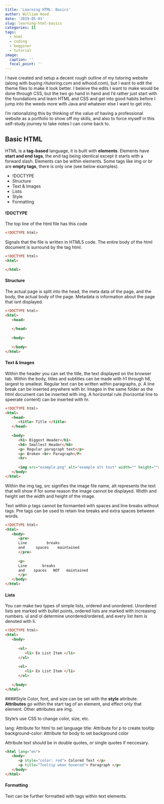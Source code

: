 ```yaml
---
title: 'Learning HTML: Basics'
author: William Hood
date: '2019-05-01'
slug: learning-html-basics
categories: []
tags:
  - html
  - coding
  - begginer
  - tutorial
image:
  caption: ''
  focal_point: ''
---
```


I have created and setup a decent rough outline of my tutoring website (along with buying ritutoring.com and wlhood.com), but I want to edit the theme files to make it look better. I beleive the edits I want to make would be done through CSS, but the two go hand in hand and I'd rather just start with the foundations and learn HTML and CSS and get into good habits before I jump into the weeds more with Java and whatever else I want to get into. 

I'm rationalizing this by thinking of the value of having a professional website as a portfolio to show off my skills, and also to force myself in this self-study journey to take notes I can come back to.

## Basic HTML
HTML is a **tag-based** language, it is built with **elements**. Elements have **start and end tags**, the end tag being identical except it starts with a forward slash. Elements can be within elements.
Some tags like img or br are **empty tags**, there is only one (see below examples).

* !DOCTYPE
* Structure
* Text & Images
* Lists
* Style
* Formatting

#### !DOCTYPE

The top line of the html file has this code

```html
<!DOCTYPE html>

```

Signals that the file is written in HTML5 code.
The entire body of the html document is surround by the tag html.

```html
<!DOCTYPE html>
<html> 

</html> 
```

#### Structure
The actual page is split into the head, the meta data of the page, and the body, the actual body of the page.
Metadata is information about the page that isnt displayed.

```html
<!DOCTYPE html>
<html>
   <head>
   
   </head>
   
   <body>
   
   </body>
</html>
```

#### Text & Images

Within the header you can set the title, the text displayed on the browser tab.
Within the body, titles and subtitles can be made with h1 through h6, largest to smallest. Regular text can be written within paragraphs, p. A line break can be inserted anywhere with br. Images in the same folder as the html document can be inserted with img. A horizontal rule (horizontal line to speerate content) can be inserted with hr.

```html
<!DOCTYPE html>
<html>
   <head>
      <title> Title </title>
   </head>
   
   <body>
      <h1> Biggest Header</h1>
      <h6> Smallest Header</h6>
      <p> Regular paragraph text</p>
      <p> Broken <br> Paragraph</P>
      <hr>
      
      <img src="example.png" alt="example alt text" width="" height="">
   </body>
</html>
```
Within the img tag, src signifies the image file name, alt represents the text that will show if for some reason the image cannot be displayed. Width and height set the width and height of the image.

Text within p tags cannot be formamted with spaces and line breaks without tags. Pre tags can be used to retain line breaks and extra spaces between words.
```html
<!DOCTYPE html>
<html>
   <body>
      <pre>
      Line         breaks
      and     spaces    maintained
      </pre>
      
      <p>
      Line       breaks   
      and    spaces   NOT   maintained
      </p>
   </body>
</html>
```

#### Lists
You can make two types of simple lists, ordered and unordered. Unordered lists are marked with bullet points, ordered lists are marked with increasing numbers.
ul and ol determine unordered/ordered, and every list item is denoted with li.
```html
<!DOCTYPE html>
<html>
   <body>
   
      <ul>
         <li> Ex List Item </li>
      </ul>
      
      <ol>
         <li> Ex List Item </li>
      </ol>
      
   </body>
</html>
```

####Style
Color, font, and size can be set with the **style** attribute. **Attributes** go within the start tag of an element, and effect only that element. Other attributes are img.

Style's use CSS to change color, size, etc.



lang: Attribute for html to set language
title: Attribute for p to create tooltip
background-color: Attribute for body to set background color


Attribute text should be in double quotes, or single quotes if neccesary.
```html
<html lang="en">
   <body>
      <p style="color: red"> Colored Text </p>
      <p title="Tooltip when hovered"> Paragraph </p>
   </body>
</html>
```

#### Formatting
Text can be further formatted with tags within text elements.





